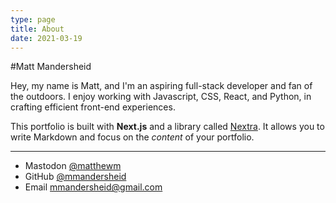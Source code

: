 ```yaml
---
type: page
title: About
date: 2021-03-19
---
```


#Matt Mandersheid

Hey, my name is Matt, and I'm an aspiring full-stack developer and fan of the outdoors. I enjoy working with Javascript, CSS, React, and Python, in crafting efficient front-end experiences.

This portfolio is built with **Next.js** and a library called [Nextra](https://nextra.vercel.app/). It allows you to write Markdown and focus on the _content_ of your portfolio.

---

- Mastodon [@matthewm](https://mastodon.social/@matthewm)
- GitHub [@mmandersheid](https://github.com/mmandersheid)
- Email mmandersheid@gmail.com
